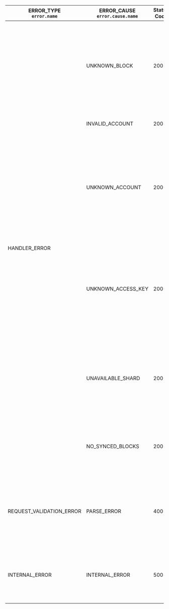 <table className="custom-stripe">
  <thead>
    <tr>
      <th>
        ERROR_TYPE
        <br />
        <code>error.name</code>
      </th>
      <th>
        ERROR_CAUSE
        <br />
        <code>error.cause.name</code>
      </th>
      <th>Status Code</th>
      <th>Reason</th>
      <th>Solution</th>
    </tr>
  </thead>
  <tbody>
    <tr>
      <td rowspan="6">HANDLER_ERROR</td>
      <td>UNKNOWN_BLOCK</td>
      <td>200</td>
      <td>
        The requested block has not been produced yet or it has been garbage-collected (cleaned up
        to save space on the RPC node)
      </td>
      <td>
        <ul>
          <li>Check that the requested block is legit</li>
          <li>
            If the block had been produced more than 5 epochs ago, try to send your request to{' '}
            <a
              href="https://near-nodes.io/intro/node-types#archival-node"
              target="_blank"
              rel="noopener noreferrer"
            >
              an archival node
            </a>
          </li>
        </ul>
      </td>
    </tr>
    <tr>
      <td>INVALID_ACCOUNT</td>
      <td>200</td>
      <td>
        The requested <code>account_id</code> is invalid
      </td>
      <td>
        <ul>
          <li>
            Provide a valid <code>account_id</code>
          </li>
        </ul>
      </td>
    </tr>
    <tr>
      <td>UNKNOWN_ACCOUNT</td>
      <td>200</td>
      <td>
        The requested <code>account_id</code> has not been found while viewing since the account has
        not been created or has been already deleted
      </td>
      <td>
        <ul>
          <li>
            Check the <code>account_id</code>
          </li>
          <li>Specify a different block or retry if you request the latest state</li>
        </ul>
      </td>
    </tr>
    <tr>
      <td>UNKNOWN_ACCESS_KEY</td>
      <td>200</td>
      <td>
        The requested <code>public_key</code> has not been found while viewing since the public key
        has not been created or has been already deleted
      </td>
      <td>
        <ul>
          <li>
            Check the <code>public_key</code>
          </li>
          <li>Specify a different block or retry if you request the latest state</li>
        </ul>
      </td>
    </tr>
    <tr>
      <td>UNAVAILABLE_SHARD</td>
      <td>200</td>
      <td>
        The node was unable to found the requested data because it does not track the shard where
        data is present
      </td>
      <td>
        <ul>
          <li>Send a request to a different node which might track the shard</li>
        </ul>
      </td>
    </tr>
    <tr>
      <td>NO_SYNCED_BLOCKS</td>
      <td>200</td>
      <td>The node is still syncing and the requested block is not in the database yet</td>
      <td>
        <ul>
          <li>Wait until the node finish syncing</li>
          <li>Send a request to a different node which is synced</li>
        </ul>
      </td>
    </tr>
    <tr className="stripe">
      <td>REQUEST_VALIDATION_ERROR</td>
      <td>PARSE_ERROR</td>
      <td>400</td>
      <td>
        Passed arguments can't be parsed by JSON RPC server (missing arguments, wrong format, etc.)
      </td>
      <td>
        <ul>
          <li>Check the arguments passed and pass the correct ones</li>
          <li>
            Check <code>error.cause.info</code> for more details
          </li>
        </ul>
      </td>
    </tr>
    <tr>
      <td>INTERNAL_ERROR</td>
      <td>INTERNAL_ERROR</td>
      <td>500</td>
      <td>Something went wrong with the node itself or overloaded</td>
      <td>
        <ul>
          <li>Try again later</li>
          <li>Send a request to a different node</li>
          <li>
            Check <code>error.cause.info</code> for more details
          </li>
        </ul>
      </td>
    </tr>
  </tbody>
</table>
